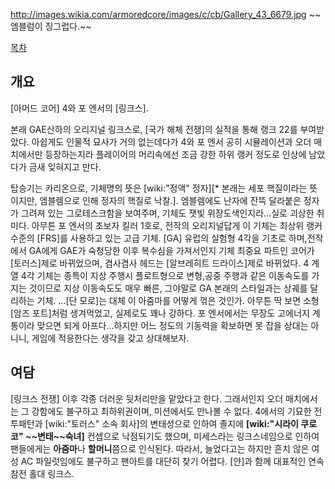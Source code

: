 http://images.wikia.com/armoredcore/images/c/cb/Gallery_43_6679.jpg
~~엠블럼이 징그럽다.~~

[[목차]]
== 개요 ==
[아머드 코어] 4와 포 엔서의 [링크스].

본래 GAE산하의 오리지널 링크스로, [국가 해체 전쟁]의 실적을 통해 랭크 22를 부여받았다. 아쉽게도 인물적 묘사가 거의 없는데다가 4와 포 엔서 공히 시뮬레이션과 오더 매치에서만 등장하는지라 플레이어의 머리속에선 조금 강한 하위 랭커 정도로 인상에 남았다가 금새 잊혀지고 만다.

탑승기는 카리온으로, 기체명의 뜻은 [wiki:"정액" 정자][* 본래는 세포 핵질이라는 뜻이지만, 엠블렘으로 인해 정자의 핵질로 낙찰.]. 엠블렘에도 난자에 잔뜩 달라붙은 정자가 그려져 있는 그로테스크함을 보여주며, 기체도 잿빛 위장도색인지라...실로 괴상한 취미다. 아무튼 포 엔서의 초보자 킬러 1호로, 전작의 오리지널답게 이 기체는 최상위 랭커 수준의 [FRS]를 사용하고 있는 고급 기체. [GA] 유럽의 실험형 4각을 기초로 하며,전작에서 GA에게 GAE가 숙청당한 이후 복수심을 가져서인지 기체 최중요 파트인 코어가 [토러스]제로 바뀌었으며, 겸사겸사 헤드는 [알브레히트 드라이스]제로 바뀌었다. 4 계열 4각 기체는 종특이 지상 주행시 플로트형으로 변형,공중 주행과 같은 이동속도를 가지는 것이므로 지상 이동속도도 매우 빠른, 그야말로 GA 본래의 스타일과는 상궤를 달리하는 기체. ...[단 모로]는 대체 이 아줌마를 어떻게 꺾은 것인가.
아무튼 딱 보면 소형 [암즈 포트]처럼 생겨먹었고, 실제로도 꽤나 강하다. 포 엔서에서는 무장도 고에너지 계통이라 맞으면 되게 아프다...하지만 어느 정도의 기동력을 확보하면 못 잡을 상대는 아니니, 게임에 적응한다는 생각을 갖고 상대해보자.

== 여담 ==
[링크스 전쟁] 이후 각종 더러운 뒷처리만을 맡았다고 한다. 그래서인지 오더 매치에서는 그 강함에도 불구하고 최하위권이며, 미션에서도 만나볼 수 없다.
4에서의 기묘한 전투패턴과 [wiki:"토러스" 소속 회사]의 변태성으로 인하여 졸지에 '''[wiki:"시라이 쿠로코" ~~변태~~숙녀]''' 컨셉으로 낙점되기도 했으며, 미세스라는 링크스네임으로 인하여 팬들에게는 '''아줌마'''나 '''할머니'''쯤으로 인식된다. 따라서, 늘었다고는 하지만 흔치 않은 여성 AC 파일럿임에도 불구하고 팬아트를 대단히 찾기 어렵다. [얀]과 함께 대표적인 연속참전 홀대 링크스.
